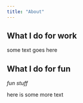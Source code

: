 ```yaml
---
title: "About"
---
```


## What I do for work

some text goes here

## What I do for fun

<p class ="green-text center-text">*fun stuff*<p>

[here is some more text]{.green-text}